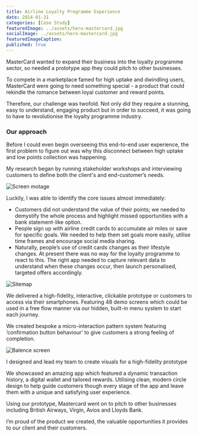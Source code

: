 ```yaml
---
title: Airline Loyalty Programme Experience
date: 2014-01-31
categories: [Case Study]
featuredImage: ../assets/hero-mastercard.jpg
socialImage: ../assets/hero-mastercard.jpg
featuredImageCaption: 
published: true
---
```


MasterCard wanted to expand their business into the loyalty programme sector, so needed a prototype app they could pitch to other businesses.
 
To compete in a marketplace famed for high uptake and dwindling users, MasterCard were going to need something special - a product that could rekindle the romance between loyal customer and reward points.

Therefore, our challenge was twofold. Not only did they require a stunning, easy to understand, engaging product but in order to succeed, it was going to have to revolutionise the loyalty programme industry.

<Vimeo vimeoId="203381109" />

### Our approach
Before I could even begin overseeing this end-to-end user experience, the first problem to figure out was why this disconnect between high uptake and low points collection was happening.

My research began by running stakeholder workshops and interviewing customers to define both the client's and end-customer’s needs.

![Screen motage](../assets/img-large-mastercard.jpg)

Luckily, I was able to identify the core issues almost immediately:
      
 - Customers did not understand the value of their points; we needed to demystify the whole process and highlight missed opportunities with a bank statement-like option.
- People sign up with airline credit cards to accumulate air miles or save for specific goals. We needed to help them set goals more easily, utilise time frames and encourage social  media sharing.
- Naturally, people’s use of credit cards changes as their lifestyle changes. At present there was no way for the loyalty programme to react to this. The right app needed to capture relevant data to understand when these changes occur, then launch personalised, targeted offers accordingly.

![Sitemap](../assets/img-small-mastercard.jpg)

We delivered a high-fidelity, interactive, clickable prototype or customers to access via their smartphones. Featuring 48 demo screens which could be used in a free flow manner via our hidden, built-in menu system to start each journey.

We created bespoke a micro-interaction pattern system featuring ‘confirmation button behaviour’ to give customers a strong feeling of completion.

![Balence screen](../assets/img-portrait-mastercard.jpg)


I designed and lead my team to create visuals for a high-fidelity prototype

We showcased an amazing app which featured a dynamic transaction history, a digital wallet and tailored rewards. Utilising clean, modern circle design to help guide customers though every stage of the app and leave them with a unique and satisfying user experience.

Using our prototype, Mastercard went on to pitch to other businesses including British Airways, Virgin, Avios and Lloyds Bank.

I’m proud of the product we created, the valuable opportunities it provides to our client and their customers.